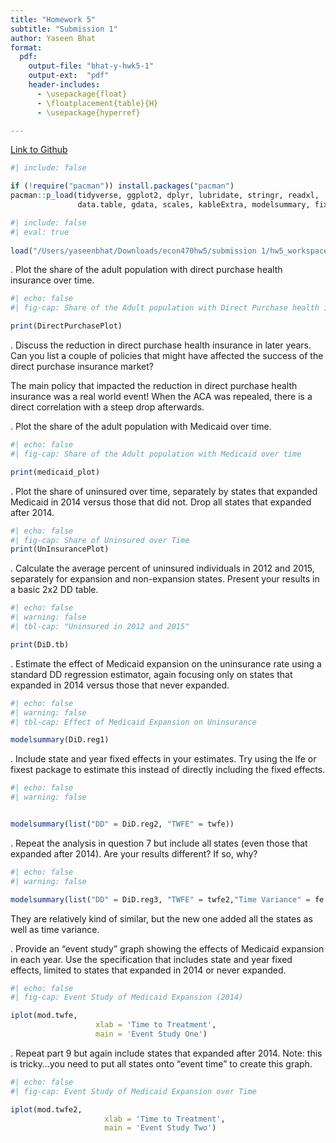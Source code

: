 ```yaml
---
title: "Homework 5"
subtitle: "Submission 1"
author: Yaseen Bhat
format:
  pdf:
    output-file: "bhat-y-hwk5-1"
    output-ext:  "pdf"
    header-includes:
      - \usepackage{float}
      - \floatplacement{table}{H}
      - \usepackage{hyperref}

---
```


[Link to Github](https://github.com/yaseen-bhat/homework5)

```r
#| include: false

if (!require("pacman")) install.packages("pacman")
pacman::p_load(tidyverse, ggplot2, dplyr, lubridate, stringr, readxl, 
               data.table, gdata, scales, kableExtra, modelsummary, fixest)
```
```r
#| include: false
#| eval: true
 
load("/Users/yaseenbhat/Downloads/econ470hw5/submission 1/hw5_workspace.Rdata")
```
\newpage 

\vspace{.2in}
\noindent 1. Plot the share of the adult population with direct purchase health insurance over time. <br>

```r
#| echo: false
#| fig-cap: Share of the Adult population with Direct Purchase health insurance over time

print(DirectPurchasePlot)
```

\newpage 

\vspace{.2in}
\noindent 2. Discuss the reduction in direct purchase health insurance in later years. Can you list a couple of policies that might have affected the success of the direct purchase insurance market? <br>

The main policy that impacted the reduction in direct purchase health insurance was a real world event! When the ACA was repealed, there is a direct correlation with a steep drop afterwards.

\newpage 

\vspace{.2in}
\noindent 3. Plot the share of the adult population with Medicaid over time. <br>

```r
#| echo: false
#| fig-cap: Share of the Adult population with Medicaid over time

print(medicaid_plot)

```

\newpage 

\vspace{.2in}
\noindent 4. Plot the share of uninsured over time, separately by states that expanded Medicaid in 2014 versus those that did not. Drop all states that expanded after 2014. <br>

```r
#| echo: false
#| fig-cap: Share of Uninsured over Time
print(UnInsurancePlot)
```

\newpage 

\vspace{.2in}
\noindent 5. Calculate the average percent of uninsured individuals in 2012 and 2015, separately for expansion and non-expansion states. Present your results in a basic 2x2 DD table. <br>

```r
#| echo: false
#| warning: false
#| tbl-cap: "Uninsured in 2012 and 2015"

print(DiD.tb)
```

\newpage 

\vspace{.2in}
\noindent 6. Estimate the effect of Medicaid expansion on the uninsurance rate using a standard DD regression estimator, again focusing only on states that expanded in 2014 versus those that never expanded. <br>

```r
#| echo: false
#| warning: false
#| tbl-cap: Effect of Medicaid Expansion on Uninsurance

modelsummary(DiD.reg1)

```

\newpage 

\vspace{.2in}
\noindent 7. Include state and year fixed effects in your estimates. Try using the lfe or fixest package to estimate this instead of directly including the fixed effects. <br>

```r
#| echo: false
#| warning: false


modelsummary(list("DD" = DiD.reg2, "TWFE" = twfe))
```

\newpage 

\vspace{.2in}
\noindent 8. Repeat the analysis in question 7 but include all states (even those that expanded after 2014). Are your results different? If so, why? <br>


```r
#| echo: false
#| warning: false

modelsummary(list("DD" = DiD.reg3, "TWFE" = twfe2,"Time Variance" = fe.est2))
```
They are relatively kind of similar, but the new one added all the states as well as time variance. 

\newpage 

\vspace{.2in}
\noindent 9. Provide an “event study” graph showing the effects of Medicaid expansion in each year. Use the specification that includes state and year fixed effects, limited to states that expanded in 2014 or never expanded. <br>

```r
#| echo: false
#| fig-cap: Event Study of Medicaid Expansion (2014)

iplot(mod.twfe, 
                   xlab = 'Time to Treatment',
                   main = 'Event Study One')
```

\newpage 

\vspace{.2in}
\noindent 10. Repeat part 9 but again include states that expanded after 2014. Note: this is tricky…you need to put all states onto “event time” to create this graph. <br>


```r
#| echo: false
#| fig-cap: Event Study of Medicaid Expansion over Time

iplot(mod.twfe2, 
                     xlab = 'Time to Treatment',
                     main = 'Event Study Two')
```